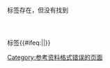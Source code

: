 <code><ref></code>标签存在，但没有找到<code><references/></code>标签{{#ifeq:{{NAMESPACE}}|{{ns:0}}|[[Category:参考资料格式错误的页面|Category:参考资料格式错误的页面]]}}